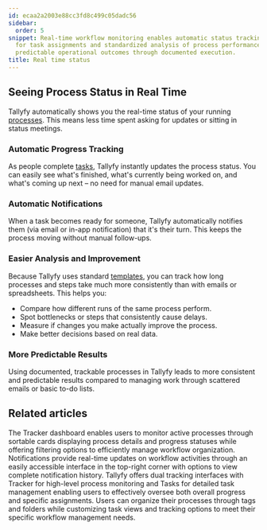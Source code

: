 ```yaml
---
id: ecaa2a2003e88cc3fd8c499c05dadc56
sidebar:
  order: 5
snippet: Real-time workflow monitoring enables automatic status tracking notifications
  for task assignments and standardized analysis of process performance to achieve
  predictable operational outcomes through documented execution.
title: Real time status
---
```


## Seeing Process Status in Real Time

Tallyfy automatically shows you the real-time status of your running [processes](/products/pro/tracking-and-tasks/processes/). This means less time spent asking for updates or sitting in status meetings.

<lite-vimeo videoid="903080339"></lite-vimeo>

### Automatic Progress Tracking

As people complete [tasks](/products/pro/tracking-and-tasks/tasks/), Tallyfy instantly updates the process status. You can easily see what's finished, what's currently being worked on, and what's coming up next – no need for manual email updates.

### Automatic Notifications

When a task becomes ready for someone, Tallyfy automatically notifies them (via email or in-app notification) that it's their turn. This keeps the process moving without manual follow-ups.

### Easier Analysis and Improvement

Because Tallyfy uses standard [templates](/products/pro/documenting/templates/), you can track how long processes and steps take much more consistently than with emails or spreadsheets. This helps you:

*   Compare how different runs of the same process perform.
*   Spot bottlenecks or steps that consistently cause delays.
*   Measure if changes you make actually improve the process.
*   Make better decisions based on real data.

### More Predictable Results

Using documented, trackable processes in Tallyfy leads to more consistent and predictable results compared to managing work through scattered emails or basic to-do lists.


## Related articles
<CardGrid>
<LinkTitleCard header="<b>Tracker View > Manage and track my processes</b>" href="/products/pro/tracking-and-tasks/tracker-view/how-can-i-manage-and-track-my-processes-on-tallyfy/" > The Tracker dashboard enables users to monitor active processes through sortable cards displaying process details and progress statuses while offering filtering options to efficiently manage workflow organization. </LinkTitleCard>
<LinkTitleCard header="<b>Tracking And Tasks > Check notifications</b>" href="/products/pro/tracking-and-tasks/how-can-i-view-notifications-in-tallyfy/" > Notifications provide real-time updates on workflow activities through an easily accessible interface in the top-right corner with options to view complete notification history. </LinkTitleCard>
<LinkTitleCard header="<b>Pro > Tracking</b>" href="/products/pro/tracking-and-tasks/" > Tallyfy offers dual tracking interfaces with Tracker for high-level process monitoring and Tasks for detailed task management enabling users to effectively oversee both overall progress and specific assignments. </LinkTitleCard>
<LinkTitleCard header="<b>Tracker View > Organize processes</b>" href="/products/pro/tracking-and-tasks/tracker-view/organize-processes/" > Users can organize their processes through tags and folders while customizing task views and tracking options to meet their specific workflow management needs. </LinkTitleCard>
</CardGrid>